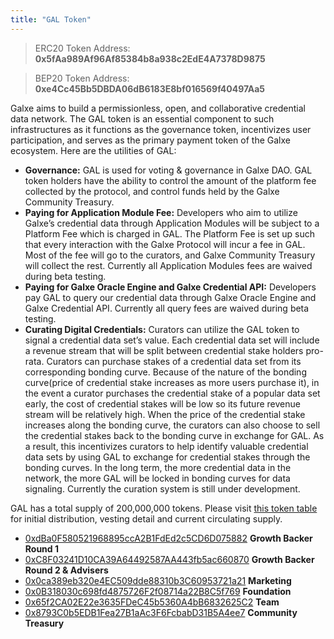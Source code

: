 ```yaml
---
title: "GAL Token"
---
```


> ERC20 Token Address: **0x5fAa989Af96Af85384b8a938c2EdE4A7378D9875**

> BEP20 Token Address: **0xe4Cc45Bb5DBDA06dB6183E8bf016569f40497Aa5**

Galxe aims to build a permissionless, open, and collaborative credential data network. The GAL token is an essential component to such infrastructures as it functions as the governance token, incentivizes user participation, and serves as the primary payment token of the Galxe ecosystem. Here are the utilities of GAL:

* **Governance:** GAL is used for voting & governance in Galxe DAO. GAL token holders have the ability to control the amount of the platform fee collected by the protocol, and control funds held by the Galxe Community Treasury.
* **Paying for Application Module Fee:** Developers who aim to utilize Galxe’s credential data through Application Modules will be subject to a Platform Fee which is charged in GAL. The Platform Fee is set up such that every interaction with the Galxe Protocol will incur a fee in GAL. Most of the fee will go to the curators, and Galxe Community Treasury will collect the rest. Currently all Application Modules fees are waived during beta testing.
* **Paying for Galxe Oracle Engine and Galxe Credential API:** Developers pay GAL to query our credential data through Galxe Oracle Engine and Galxe Credential API. Currently all query fees are waived during beta testing.
* **Curating Digital Credentials:** Curators can utilize the GAL token to signal a credential data set’s value. Each credential data set will include a revenue stream that will be split between credential stake holders pro-rata. Curators can purchase stakes of a credential data set from its corresponding bonding curve. Because of the nature of the bonding curve(price of credential stake increases as more users purchase it), in the event a curator purchases the credential stake of a popular data set early, the cost of credential stakes will be low so its future revenue stream will be relatively high. When the price of the credential stake increases along the bonding curve, the curators can also choose to sell the credential stakes back to the bonding curve in exchange for GAL. As a result, this incentivizes curators to help identify valuable credential data sets by using GAL to exchange for credential stakes through the bonding curves. In the long term, the more credential data in the network, the more GAL will be locked in bonding curves for data signaling. Currently the curation system is still under development.

GAL has a total supply of 200,000,000 tokens. Please visit [this token table](https://gal.org/token-table) for initial distribution, vesting detail and current circulating supply.

* [0xdBa0F580521968895ccA2B1FdEd2c5CD6D075882](https://etherscan.io/address/0xdba0f580521968895cca2b1fded2c5cd6d075882) **Growth Backer Round 1**
* [0xC8F03241D10CA39A64492587AA443fb5ac660870](https://etherscan.io/address/0xC8F03241D10CA39A64492587AA443fb5ac660870) **Growth Backer Round 2 & Advisers**[](https://etherscan.io/address/0x0ca389eb320e4ec509dde88310b3c60953721a21)
* [0x0ca389eb320e4EC509dde88310b3C60953721a21](https://etherscan.io/address/0x0ca389eb320e4ec509dde88310b3c60953721a21) **Marketing**[](https://etherscan.io/address/0x0b318030c698fd4875726f2f08714a22b8c5f769)
* [0x0B318030c698fd4875726F2f08714a22B8C5f769](https://etherscan.io/address/0x0b318030c698fd4875726f2f08714a22b8c5f769) **Foundation**[](https://etherscan.io/address/0x65f2CA02E22e3635FDeC45b5360A4bB6832625C2)
* [0x65f2CA02E22e3635FDeC45b5360A4bB6832625C2](https://etherscan.io/address/0x65f2CA02E22e3635FDeC45b5360A4bB6832625C2) **Team**[](https://etherscan.io/address/0x8793c0b5edb1fea27b1aac3f6fcbabd31b5a4ee7)
* [0x8793C0b5EDB1Fea27B1aAc3F6FcbabD31B5A4ee7](https://etherscan.io/address/0x8793c0b5edb1fea27b1aac3f6fcbabd31b5a4ee7) **Community Treasury**